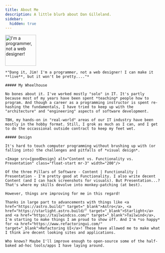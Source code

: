```yaml
---
title: About Me
description: A little blurb about Dan Gilleland.
sidebar:
  hidden: true
---
```





<Aside title="Dang it, Jim!">
    <Image src={stoneTrek} alt="I'm a programmer, not a web designer!" class="float-end ml-3" width="100"/>

    *"Dang it, Jim! I'm a programmer, not a web designer! I can make it **live**, but it won't be pretty...."*

    ##### My Wheelhouse

    No bones about it. I've worked mostly "solo" in IT. It's partly because most of my years have been spent *teaching* people how to program. And though a career as a programming instructor is spent re-hashing the fundamentals, I have tried to keep up with the "architecture" and "engineering" aspects of software development.
    
    TBH, my hands-on in "real-world" areas of our IT industry have been mostly in the hobby format. Still, I grok as much as I can, and I get to do the occassional outside contract to keep my feet wet.

    ##### Design

    It's hard to touch computer programming without brushing up with (or falling into) the challenges and pitfalls of *visual design*.
    
    <Image src={goodDesign} alt="Content vs. Functionality vs. Presentation" class="float-start mr-3" width="200"/>

    Of the three Pillars of Software - Content | Functionality | Presentation - I'm pretty good at Functionality. I also write decent Content (and I can hack screenshots for visuals). But Presentation...? That's where my skills devolve into monkey-patching (at best).

    However, things are improving for me in this regard!
    
    Thanks in large part to advancements with things like <a href="https://astro.build/" target="_blank">Astro</a>, <a href="https://starlight.astro.build/" target="_blank">Starlight</a> and <a href="https://tailwindcss.com/" target="_blank">Tailwind</a>, I'm starting to make things I am proud to show off. And I'm *so happy* for <a href="https://www.refactoringui.com/" target="_blank">Refactoring UI</a>! These have allowed me to make what I think are decent looking sites and applications.
    
    Who knows? Maybe I'll improve enough to open-source some of the half-baked ad-hoc tools/apps I have laying around.
</Aside>
